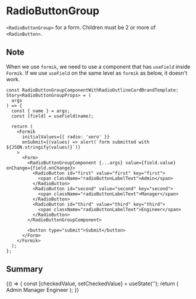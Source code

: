 
<Meta title="Forms/MDX/RadioButtonGroup" component={RadioButtonGroup} />

# RadioButtonGroup

`<RadioButtonGroup>` for a form. Children must be 2 or more of `<RadioButton>`.

## Note

When we use `formik`, we need to use a component that has `useField` inside `Formik`. If we use `useField` on the same level as `formik` as below, it doesn't work.

```tsx
const RadioButtonGroupComponentWithRadioOutlineCardBrandTemplate: Story<RadioButtonGroupProps> = (
  args
) => {
  const { name } = args;
  const [field] = useField(name);

  return (
    <Formik
      initialValues={{ radio: 'xero' }}
      onSubmit={(values) => alert(`form submitted with ${JSON.stringify(values)}`)}
    >
      <Form>
        <RadioButtonGroupComponent {...args} value={field.value} onChange={field.onChange}>
          <RadioButton id="first" value="first" key="first">
            <span className="radioButtonLabelText">Admin</span>
          </RadioButton>
          <RadioButton id="second" value="second" key="second">
            <span className="radioButtonLabelText">Manager</span>
          </RadioButton>
          <RadioButton id="third" value="third" key="third">
            <span className="radioButtonLabelText">Engineer</span>
          </RadioButton>
        </RadioButtonGroupComponent>

        <button type="submit">Submit</button>
      </Form>
    </Formik>
  );
};
```

## Summary

<Canvas>
  <Story name="Example">
    {() => {
      const [checkedValue, setCheckedValue] = useState('');
      return (
        <RadioButtonGroup
          name="example"
          value={checkedValue}
          onChange={setCheckedValue}
          hasError={false}
        >
          <RadioButton id="first" value="first" key="first">
            <span className="radioButtonLabelText">Admin</span>
          </RadioButton>
          <RadioButton id="second" value="second" key="second">
            <span className="radioButtonLabelText">Manager</span>
          </RadioButton>
          <RadioButton id="third" value="third" key="third">
            <span className="radioButtonLabelText">Engineer</span>
          </RadioButton>
        </RadioButtonGroup>
      );
    }}
  </Story>
</Canvas>

<ArgsTable of={RadioButtonGroup} />

